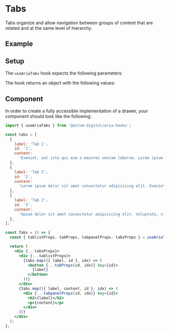 
<Meta title="Aria Component/Tabs" />

# Tabs

Tabs organize and allow navigation between groups of content that are related and at the same level of hierarchy.

## Example

<Canvas>
  <Tabs />
</Canvas>

## Setup

The `useAriaTabs` hook expects the following parameters:

<ArgsTable of={TabsHookProps} sort="requiredFirst" />

The hook returns an object with the following values:

<ArgsTable of={TabsHookReturnProps} />

## Component

In order to create a fully accessible implementation of a drawer, your component should look like the following:

```jsx
import { useAriaTabs } from '@actum-digital/aria-hooks';

const tabs = [
  {
    label: 'Tab 1',
    id: '1',
    content:
      'Eveniet, aut iste qui eum a maiores veniam laborum. Lorem ipsum dolor sit amet consectetur adipisicing elit. Eveniet, aut iste qui eum a maiores veniam laborum provident ipsam vitae?',
  },
  {
    label: 'Tab 2',
    id: '2',
    content:
      'Lorem ipsum dolor sit amet consectetur adipisicing elit. Eveniet, aut iste qui eum a maiores veniam laborum provident ipsam vitae?',
  },
  {
    label: 'Tab 3',
    id: '3',
    content:
      'Upsum dolor sit amet consectetur adipisicing elit. Voluptate, vitae dolore laudantium aliquam natus iste obcaecati autem. Quam, nisi laboriosam!',
  },
];

const Tabs = () => {
  const { tablistProps, tabProps, tabpanelProps, tabsProps } = useAriaTabs({});

  return (
    <div {...tabsProps}>
      <div {...tablistProps}>
        {tabs.map(({ label, id }, idx) => (
          <button {...tabProps(id, idx)} key={id}>
            {label}
          </button>
        ))}
      </div>
      {tabs.map(({ label, content, id }, idx) => (
        <div {...tabpanelProps(id, idx)} key={id}>
          <h2>{label}</h2>
          <p>{content}</p>
        </div>
      ))}
    </div>
  );
};
```
